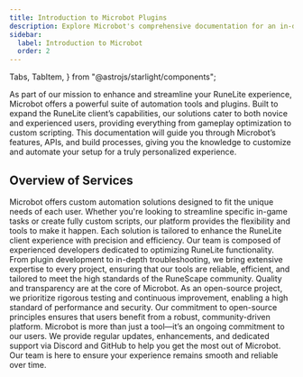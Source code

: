 ```yaml
---
title: Introduction to Microbot Plugins
description: Explore Microbot's comprehensive documentation for an in-depth look at our api and build process. 
sidebar:
  label: Introduction to Microbot
  order: 2
---
```


  Tabs,
  TabItem,
} from "@astrojs/starlight/components";

As part of our mission to enhance and streamline your RuneLite experience, Microbot offers a powerful suite of automation tools and plugins.
Built to expand the RuneLite client’s capabilities, our solutions cater to both novice and experienced users, providing everything from gameplay optimization to custom scripting.
This documentation will guide you through Microbot’s features, APIs, and build processes, giving you the knowledge to customize and automate your setup for a truly personalized experience.

## Overview of Services

<Tabs>

  <TabItem label="Custom Automation">
    Microbot offers custom automation solutions designed to fit the unique needs of each user. Whether you're looking to streamline specific in-game tasks or create fully custom scripts, our platform provides the flexibility and tools to make it happen. Each solution is tailored to enhance the RuneLite client experience with precision and efficiency.
  </TabItem>

  <TabItem label="Dev Team">
    Our team is composed of experienced developers dedicated to optimizing RuneLite functionality. From plugin development to in-depth troubleshooting, we bring extensive expertise to every project, ensuring that our tools are reliable, efficient, and tailored to meet the high standards of the RuneScape community.
  </TabItem>

  <TabItem label="Open-Source Quality">
    Quality and transparency are at the core of Microbot. As an open-source project, we prioritize rigorous testing and continuous improvement, enabling a high standard of performance and security. Our commitment to open-source principles ensures that users benefit from a robust, community-driven platform.
  </TabItem>

  <TabItem label="CICD">
    Microbot is more than just a tool—it’s an ongoing commitment to our users. We provide regular updates, enhancements, and dedicated support via Discord and GitHub to help you get the most out of Microbot. Our team is here to ensure your experience remains smooth and reliable over time.
  </TabItem>

</Tabs>